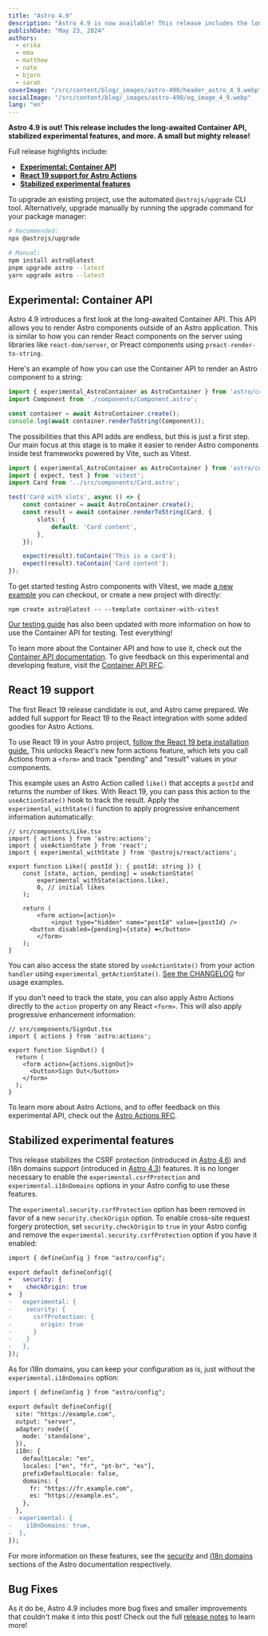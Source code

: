 ```yaml
---
title: "Astro 4.9"
description: "Astro 4.9 is now available! This release includes the long-awaited Container API, stabilized experimental features, and more."
publishDate: "May 23, 2024"
authors:
  - erika
  - ema
  - matthew
  - nate
  - bjorn
  - sarah
coverImage: "/src/content/blog/_images/astro-490/header_astro_4_9.webp"
socialImage: "/src/content/blog/_images/astro-490/og_image_4_9.webp"
lang: "en"
---
```


**Astro 4.9 is out! This release includes the long-awaited Container API, stabilized experimental features, and more. A small but mighty release!**

Full release highlights include:

- [**Experimental: Container API**](#experimental-container-api)
- [**React 19 support for Astro Actions**](#react-19-support)
- [**Stabilized experimental features**](#stabilized-experimental-features)

To upgrade an existing project, use the automated `@astrojs/upgrade` CLI tool. Alternatively, upgrade manually by running the upgrade command for your package manager:

```sh
# Recommended:
npx @astrojs/upgrade

# Manual:
npm install astro@latest
pnpm upgrade astro --latest
yarn upgrade astro --latest
```

## Experimental: Container API

Astro 4.9 introduces a first look at the long-awaited Container API. This API allows you to render Astro components outside of an Astro application. This is similar to how you can render React components on the server using libraries like `react-dom/server`, or Preact components using `preact-render-to-string`.

Here's an example of how you can use the Container API to render an Astro component to a string:

```ts
import { experimental_AstroContainer as AstroContainer } from 'astro/container';
import Component from './components/Component.astro';

const container = await AstroContainer.create();
console.log(await container.renderToString(Component));
```

The possibilities that this API adds are endless, but this is just a first step. Our main focus at this stage is to make it easier to render Astro components inside test frameworks powered by Vite, such as Vitest.

```ts
import { experimental_AstroContainer as AstroContainer } from 'astro/container';
import { expect, test } from 'vitest';
import Card from '../src/components/Card.astro';

test('Card with slots', async () => {
	const container = await AstroContainer.create();
	const result = await container.renderToString(Card, {
		slots: {
			default: 'Card content',
		},
	});

	expect(result).toContain('This is a card');
	expect(result).toContain('Card content');
});
```

To get started testing Astro components with Vitest, we made [a new example](https://github.com/withastro/astro/tree/main/examples/container-with-vitest) you can checkout, or create a new project with directly:

```shell
npm create astro@latest -- --template container-with-vitest
```

[Our testing guide](https://docs.astro.build/en/guides/testing/#vitest-and-container-api) has also been updated with more information on how to use the Container API for testing. Test everything!

To learn more about the Container API and how to use it, check out the [Container API documentation](https://docs.astro.build/en/reference/container-reference/). To give feedback on this experimental and developing feature, visit the [Container API RFC](https://github.com/withastro/roadmap/pull/916).

## React 19 support

The first React 19 release candidate is out, and Astro came prepared. We added full support for React 19 to the React integration with some added goodies for Astro Actions.

To use React 19 in your Astro project, [follow the React 19 beta installation guide.](https://react.dev/blog/2024/04/25/react-19-upgrade-guide#installing) This unlocks React's new form actions feature, which lets you call Actions from a `<form>` and track "pending" and "result" values in your components.

This example uses an Astro Action called `like()` that accepts a `postId` and returns the number of likes. With React 19, you can pass this action to the `useActionState()` hook to track the result. Apply the `experimental_withState()` function to apply progressive enhancement information automatically:

```tsx
// src/components/Like.tsx
import { actions } from 'astro:actions';
import { useActionState } from 'react';
import { experimental_withState } from '@astrojs/react/actions';

export function Like({ postId }: { postId: string }) {
	const [state, action, pending] = useActionState(
		experimental_withState(actions.like),
		0, // initial likes
	);

	return (
		<form action={action}>
			<input type="hidden" name="postId" value={postId} />
      <button disabled={pending}>{state} ❤️</button>
		</form>
	);
}
```

You can also access the state stored by `useActionState()` from your action `handler` using `experimental_getActionState()`. [See the CHANGELOG](https://github.com/withastro/astro/blob/refs/heads/main/packages/astro/CHANGELOG.md#490) for usage examples.

If you don't need to track the state, you can also apply Astro Actions directly to the `action` property on any React `<form>`. This will also apply progressive enhancement information:

```tsx
// src/components/SignOut.tsx
import { actions } from 'astro:actions';

export function SignOut() {
  return (
    <form action={actions.signOut}>
      <button>Sign Out</button>
    </form>
  );
}
```

To learn more about Astro Actions, and to offer feedback on this experimental API, check out the [Astro Actions RFC](https://github.com/withastro/roadmap/blob/actions/proposals/0046-actions.md).

## Stabilized experimental features

This release stabilizes the CSRF protection (introduced in [Astro 4.6](/blog/astro-460/#experimental-support-for-csrf-protection)) and i18n domains support (introduced in [Astro 4.3](/blog/astro-430/#experimental-add-domain-support-for-i18n)) features. It is no longer necessary to enable the `experimental.csrfProtection` and `experimental.i18nDomains` options in your Astro config to use these features.

The `experimental.security.csrfProtection` option has been removed in favor of a new `security.checkOrigin` option. To enable cross-site request forgery protection, set `security.checkOrigin` to `true` in your Astro config and remove the `experimental.security.csrfProtection` option if you have it enabled:

```diff
import { defineConfig } from "astro/config";

export default defineConfig({
+	security: {
+    checkOrigin: true
+  }
-	experimental: {
-    security: {
-      csrfProtection: {
-        origin: true
-      }
-    }
-	},
});
```

As for i18n domains, you can keep your configuration as is, just without the `experimental.i18nDomains` option:

```diff
import { defineConfig } from "astro/config";

export default defineConfig({
  site: "https://example.com",
  output: "server",
  adapter: node({
    mode: 'standalone',
  }),
  i18n: {
    defaultLocale: "en",
    locales: ["en", "fr", "pt-br", "es"],
    prefixDefaultLocale: false,
    domains: {
      fr: "https://fr.example.com",
      es: "https://example.es",
    },
  },
-  experimental: {
-    i18nDomains: true,
-  },
});
```

For more information on these features, see the [security](https://docs.astro.build/en/reference/configuration-reference/#security) and [i18n domains](https://docs.astro.build/en/guides/internationalization/#domains) sections of the Astro documentation respectively.

## Bug Fixes

As it do be, Astro 4.9 includes more bug fixes and smaller improvements that couldn't make it into this post! Check out the full [release notes](https://github.com/withastro/astro/blob/refs/heads/main/packages/astro/CHANGELOG.md#490) to learn more!
